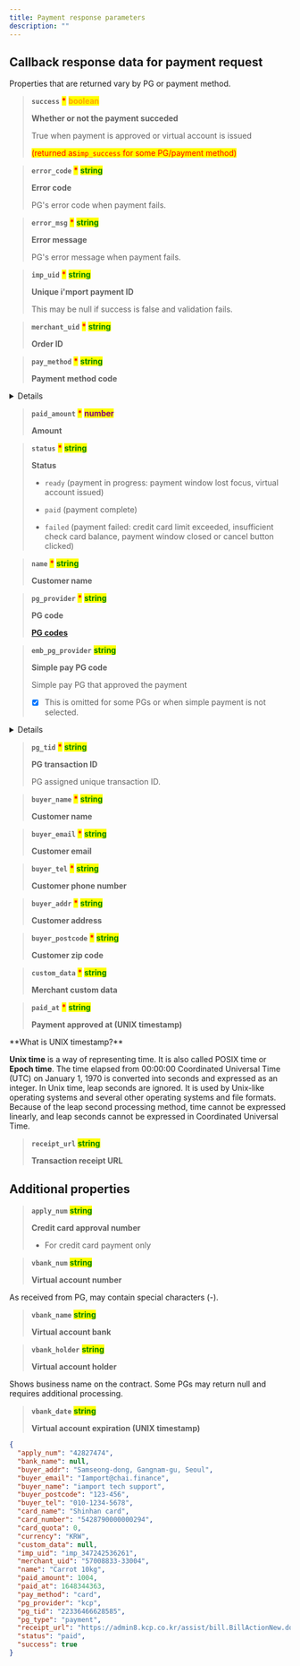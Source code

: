 ```yaml
---
title: Payment response parameters
description: ""
---
```



## Callback response data for payment request

<Hint style="info">
  Properties that are returned vary by PG or payment method.
</Hint>

> **`success`** <mark style="color:red;">**\***</mark> <mark style="color:orange;">**boolean**</mark>
>
> **Whether or not the payment succeded**
>
> True when payment is approved or virtual account is issued
>
> <mark style="color:red;">(returned as`imp_success` for some PG/payment method)</mark>

> **`error_code`** <mark style="color:red;">**\***</mark> <mark style="color:green;">**string**</mark>
>
> **Error code**
>
> PG's error code when payment fails.

> **`error_msg`** <mark style="color:red;">**\***</mark> <mark style="color:green;">**string**</mark>
>
> **Error message**
>
> PG's error message when payment fails.

> **`imp_uid`** <mark style="color:red;">**\***</mark> <mark style="color:green;">**string**</mark>
>
> **Unique i'mport payment ID**
>
> This may be null if success is false and validation fails.

> **`merchant_uid`** <mark style="color:red;">**\***</mark> <mark style="color:green;">**string**</mark>
>
> **Order ID**

> **`pay_method`** <mark style="color:red;">**\***</mark> <mark style="color:green;">**string**</mark>
>
> **Payment method code**

<Details>
  <p slot="summary">Payment method codes</p>

  - `card` (credit card)
  - `trans`(instant account transfer)
  - `vbank`(virtual account)
  - `phone`(mobile micropayment)
  - `samsung`(Samsung Pay)
  - `kpay` (KPay app)
  - `kakaopay`(Kakao Pay)
  - `payco` ( PAYCO)
  - `lpay` (LPAY)
  - `ssgpay`(SSG Pay)
  - `tosspay`(Toss simple pay)
  - `cultureland`(Cultureland)
  - `smartculture`(Smart Culture)
  - `happymoney`(Happy Money)
  - `booknlife`(Book culture gift certificate)
  - `point`(points, e.g., Benepia)
  - `wechat`(WeChat Pay)
  - `alipay`(Alipay)
  - `unionpay`(UnionPay)
  - `tenpay`(TenPay)
</Details>

> **`paid_amount`** <mark style="color:red;">**\***</mark> <mark style="color:purple;">**number**</mark>
>
> **Amount**

> **`status`** <mark style="color:red;">**\***</mark> <mark style="color:green;">**string**</mark>
>
> **Status**
>
> - `ready` (payment in progress: payment window lost focus, virtual account issued)
>
> - `paid` (payment complete)
>
> - `failed` (payment failed: credit card limit exceeded, insufficient check card balance,
>   payment window closed or cancel button clicked)

> **`name`** <mark style="color:red;">**\***</mark> <mark style="color:green;">**string**</mark>
>
> **Customer name**

> **`pg_provider`** <mark style="color:red;">**\***</mark> <mark style="color:green;">**string**</mark>
>
> **PG code**
>
> [**PG codes**](../../tips/pg-codes)

> **`emb_pg_provider`** <mark style="color:green;">**string**</mark>
>
> **Simple pay PG code**
>
> Simple pay PG that approved the payment
>
> - [x] This is omitted for some PGs or when simple payment is not selected.

<Details>
  <p slot="summary">Simple pay codes</p>

  - naverpay
  - kakopay
  - payco
  - samsungpay
  - ssgpay
  - lpay
  - kpay
</Details>

> **`pg_tid`** <mark style="color:red;">**\***</mark> <mark style="color:green;">**string**</mark>
>
> **PG transaction ID**
>
> PG assigned unique transaction ID.

> **`buyer_name`** <mark style="color:red;">**\***</mark> <mark style="color:green;">**string**</mark>
>
> **Customer name**

> **`buyer_email`** <mark style="color:red;">**\***</mark> <mark style="color:green;">**string**</mark>
>
> **Customer email**

> **`buyer_tel`** <mark style="color:red;">**\***</mark> <mark style="color:green;">**string**</mark>
>
> **Customer phone number**

> **`buyer_addr`** <mark style="color:red;">**\***</mark> <mark style="color:green;">**string**</mark>
>
> **Customer address**

> **`buyer_postcode`** <mark style="color:red;">**\***</mark> <mark style="color:green;">**string**</mark>
>
> **Customer zip code**

> **`custom_data`** <mark style="color:red;">**\***</mark> <mark style="color:green;">**string**</mark>
>
> **Merchant custom data**

> **`paid_at`** <mark style="color:red;">**\***</mark> <mark style="color:green;">**string**</mark>
>
> **Payment approved at (UNIX timestamp)**

<Hint style="info">
  **What is UNIX timestamp?**

  **Unix time** is a way of representing time. It is also called POSIX time or **Epoch time**. The time elapsed from 00:00:00 Coordinated Universal Time (UTC) on January 1, 1970 is converted into seconds and expressed as an integer. In Unix time, leap seconds are ignored. It is used by Unix-like operating systems and several other operating systems and file formats. Because of the leap second processing method, time cannot be expressed linearly, and leap seconds cannot be expressed in Coordinated Universal Time.
</Hint>

> **`receipt_url`** <mark style="color:green;">**string**</mark>
>
> **Transaction receipt URL**

## Additional properties

> **`apply_num`** <mark style="color:green;">**string**</mark>
>
> **Credit card approval number**
>
> - For credit card payment only

> **`vbank_num`** <mark style="color:green;">**string**</mark>
>
> **Virtual account number**

<Hint style="warning">
  As received from PG, may contain special characters (-).
</Hint>

> **`vbank_name`** <mark style="color:green;">**string**</mark>
>
> **Virtual account bank**

> **`vbank_holder`** <mark style="color:green;">**string**</mark>
>
> **Virtual account holder**

<Hint style="warning">
  Shows business name on the contract. Some PGs may return null and requires additional processing.
</Hint>

> **`vbank_date`** <mark style="color:green;">**string**</mark>
>
> **Virtual account expiration (UNIX timestamp)**

```json title="Sample response object"
{
  "apply_num": "42827474",
  "bank_name": null,
  "buyer_addr": "Samseong-dong, Gangnam-gu, Seoul",
  "buyer_email": "Iamport@chai.finance",
  "buyer_name": "iamport tech support",
  "buyer_postcode": "123-456",
  "buyer_tel": "010-1234-5678",
  "card_name": "Shinhan card",
  "card_number": "5428790000000294",
  "card_quota": 0,
  "currency": "KRW",
  "custom_data": null,
  "imp_uid": "imp_347242536261",
  "merchant_uid": "57008833-33004",
  "name": "Carrot 10kg",
  "paid_amount": 1004,
  "paid_at": 1648344363,
  "pay_method": "card",
  "pg_provider": "kcp",
  "pg_tid": "22336466628585",
  "pg_type": "payment",
  "receipt_url": "https://admin8.kcp.co.kr/assist/bill.BillActionNew.do?cmd=card_bill&tno=22336466628585&order_no=imp_347242536261&trade_mony=1004",
  "status": "paid",
  "success": true
}
```
